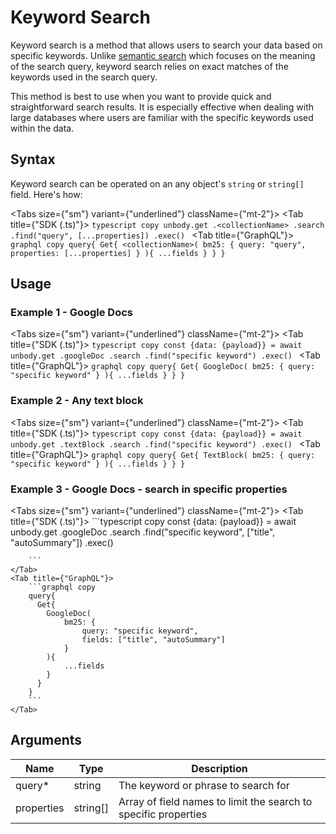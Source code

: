 
# Keyword Search
Keyword search is a method that allows users to search your data based on specific keywords. Unlike [semantic search](/content-api/semantic-search) which focuses on the meaning of the search query, keyword search relies on exact matches of the keywords used in the search query.

This method is best to use when you want to provide quick and straightforward search results. It is especially effective when dealing with large databases where users are familiar with the specific keywords used within the data.

## Syntax

Keyword search can be operated on an  any object's `string` or `string[]` field. Here's how:

<Tabs size={"sm"} variant={"underlined"} className={"mt-2"}>
    <Tab title={"SDK (.ts)"}>
        ```typescript copy
        unbody.get
              .<collectionName>
              .search
              .find("query", [...properties])
              .exec()
        ```
    </Tab>
    <Tab title={"GraphQL"}>
        ```graphql copy
        query{
          Get{
            <collectionName>(
                bm25: {
                    query: "query",
                    properties: [...properties]
                }
            ){
                ...fields
            }
          }
        }
        ```
    </Tab>
</Tabs>

## Usage

### Example 1 - Google Docs
<Tabs size={"sm"} variant={"underlined"} className={"mt-2"}>
    <Tab title={"SDK (.ts)"}>
        ```typescript copy
        const {data: {payload}} = await unbody.get
                                              .googleDoc
                                              .search
                                              .find("specific keyword")
                                              .exec()
        ```
    </Tab>
    <Tab title={"GraphQL"}>
        ```graphql copy
        query{
          Get{
            GoogleDoc(
                bm25: {
                    query: "specific keyword"
                }
            ){
                ...fields
            }
          }
        }
        ```
    </Tab>
</Tabs>

### Example 2 - Any text block

<Tabs size={"sm"} variant={"underlined"} className={"mt-2"}>
    <Tab title={"SDK (.ts)"}>
        ```typescript copy
        const {data: {payload}} = await unbody.get
                                              .textBlock
                                              .search
                                              .find("specific keyword")
                                              .exec()
        ```
    </Tab>
    <Tab title={"GraphQL"}>
        ```graphql copy
        query{
          Get{
            TextBlock(
                bm25: {
                    query: "specific keyword"
                }
            ){
                ...fields
            }
          }
        }
        ```
    </Tab>
</Tabs>

### Example 3 - Google Docs - search in specific properties

<Tabs size={"sm"} variant={"underlined"} className={"mt-2"}>
    <Tab title={"SDK (.ts)"}>
        ```typescript copy
        const {data: {payload}} = await unbody.get
                                              .googleDoc
                                              .search
                                              .find("specific keyword", ["title", "autoSummary"])
                                              .exec()

        ```
    </Tab>
    <Tab title={"GraphQL"}>
        ```graphql copy
        query{
          Get{
            GoogleDoc(
                bm25: {
                    query: "specific keyword",
                    fields: ["title", "autoSummary"]
                }
            ){
                ...fields
            }
          }
        }
        ```
    </Tab>
</Tabs>

## Arguments

| Name | Type | Description |
| --- | --- | --- |
| query* | string | The keyword or phrase to search for |
| properties | string[] | Array of field names to limit the search to specific properties |
